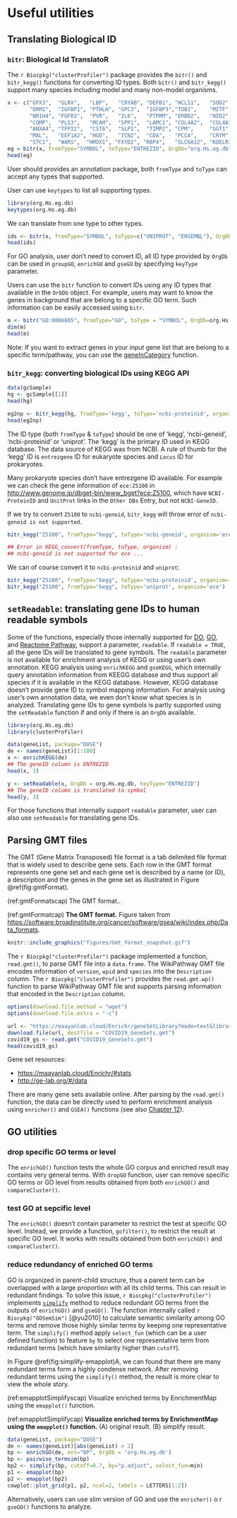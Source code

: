 
# Useful utilities {#useful-utilities}



## Translating Biological ID {#id-convert}

### `bitr`: Biological Id TranslatoR {#bitr}

The `r Biocpkg("clusterProfiler")` package provides the `bitr()` and `bitr_kegg()` functions for converting ID types. Both `bitr()` and `bitr_kegg()` support many species including model and many non-model organisms.

```r
x <- c("GPX3",  "GLRX",   "LBP",   "CRYAB", "DEFB1", "HCLS1",   "SOD2",   "HSPA2",
       "ORM1",  "IGFBP1", "PTHLH", "GPC3",  "IGFBP3","TOB1",    "MITF",   "NDRG1",
       "NR1H4", "FGFR3",  "PVR",   "IL6",   "PTPRM", "ERBB2",   "NID2",   "LAMB1",
       "COMP",  "PLS3",   "MCAM",  "SPP1",  "LAMC1", "COL4A2",  "COL4A1", "MYOC",
       "ANXA4", "TFPI2",  "CST6",  "SLPI",  "TIMP2", "CPM",     "GGT1",   "NNMT",
       "MAL",   "EEF1A2", "HGD",   "TCN2",  "CDA",   "PCCA",    "CRYM",   "PDXK",
       "STC1",  "WARS",  "HMOX1", "FXYD2", "RBP4",   "SLC6A12", "KDELR3", "ITM2B")
eg = bitr(x, fromType="SYMBOL", toType="ENTREZID", OrgDb="org.Hs.eg.db")
head(eg)
```

User should provides an annotation package, both `fromType` and `toType` can accept any types that supported.

User can use `keytypes` to list all supporting types.

```r
library(org.Hs.eg.db)
keytypes(org.Hs.eg.db)
```

We can translate from one type to other types.
```r
ids <- bitr(x, fromType="SYMBOL", toType=c("UNIPROT", "ENSEMBL"), OrgDb="org.Hs.eg.db")
head(ids)
```

For GO analysis, user don't need to convert ID, all ID type provided by `OrgDb` can be used in `groupGO`, `enrichGO` and `gseGO` by specifying `keyType` parameter.


Users can use the `bitr` function to convert IDs using any ID types that available in the `OrbDb` object. For example, users may want to know the genes in background that are belong to a specific GO term. Such information can be easily accessed using `bitr`.

```r
m <- bitr("GO:0006805", fromType="GO", toType = "SYMBOL", OrgDb=org.Hs.eg.db)
dim(m)
head(m)
```

Note: If you want to extract genes in your input gene list that are belong to a specific term/pathway, you can use the [geneInCategory](#how-to-extract-genes-of-a-specific-termpathway) function.


### `bitr_kegg`: converting biological IDs using KEGG API {#bitr_kegg}


```r
data(gcSample)
hg <- gcSample[[1]]
head(hg)

eg2np <- bitr_kegg(hg, fromType='kegg', toType='ncbi-proteinid', organism='hsa')
head(eg2np)
```

The ID type (both `fromType` & `toType`) should be one of 'kegg', 'ncbi-geneid', 'ncbi-proteinid' or 'uniprot'. The 'kegg' is the primary ID used in KEGG database. The data source of KEGG was from NCBI. A rule of thumb for the 'kegg' ID is `entrezgene` ID for eukaryote species and `Locus` ID for prokaryotes.

Many prokaryote species don't have entrezgene ID available. For example we can check the gene information of `ece:Z5100` in <http://www.genome.jp/dbget-bin/www_bget?ece:Z5100>, which have `NCBI-ProteinID` and `UnitProt` links in the `Other DBs` Entry, but not `NCBI-GeneID`.


If we try to convert `Z5100` to `ncbi-geneid`, `bitr_kegg` will throw error of `ncbi-geneid is not supported`.

```r
bitr_kegg("Z5100", fromType="kegg", toType='ncbi-geneid', organism='ece')

## Error in KEGG_convert(fromType, toType, organism) :
## ncbi-geneid is not supported for ece ...
```

We can of course convert it to `ncbi-proteinid` and `uniprot`:

```r
bitr_kegg("Z5100", fromType="kegg", toType='ncbi-proteinid', organism='ece')
bitr_kegg("Z5100", fromType="kegg", toType='uniprot', organism='ece')
```


## `setReadable`: translating gene IDs to human readable symbols {#setReadable}

Some of the functions, especially those internally supported for [DO](#chapter4), [GO](#chapter5), and [Reactome Pathway](#chapter8), support a parameter, `readable`.  If `readable = TRUE`, all the gene IDs will be translated to gene symbols. The `readable` parameter is not available for enrichment analysis of KEGG or using user's own annotation. KEGG analysis using `enrichKEGG` and `gseKEGG`, which internally query annotation information from KEEGG database and thus support all species if it is available in the KEGG database. However, KEGG database doesn't provide gene ID to symbol mapping information. For analysis using user's own annotation data, we even don't know what species is in analyzed. Translating gene IDs to gene symbols is partly supported using the `setReadable` function if and only if there is an `OrgDb` available. 


```r
library(org.Hs.eg.db)
library(clusterProfiler)

data(geneList, package="DOSE")
de <- names(geneList)[1:100]
x <- enrichKEGG(de)
## The geneID column is ENTREZID
head(x, 3)

y <- setReadable(x, OrgDb = org.Hs.eg.db, keyType="ENTREZID")
## The geneID column is translated to symbol
head(y, 3)
```

For those functions that internally support `readable` parameter, user can also use `setReadable` for translating gene IDs.


## Parsing GMT files {#read-gmt}

The GMT (Gene Matrix Transposed) file format is a tab delimited file format that is widely used to describe gene sets. Each row in the GMT format represents one gene set and each gene set is described by a name (or ID), a description and the genes in the gene set as illustrated in Figure \@ref(fig:gmtFormat).


(ref:gmtFormatscap) The GMT format..

(ref:gmtFormatcap) **The GMT format.** Figure taken from <https://software.broadinstitute.org/cancer/software/gsea/wiki/index.php/Data_formats>. 



```r
knitr::include_graphics("figures/Gmt_format_snapshot.gif")
```

The `r Biocpkg("clusterProfiler")` package implemented a function, `read.gmt()`, to parse GMT file into a `data.frame`. The WikiPathway GMT file encodes information of `version`, `wpid` and `species` into the `Description` column. The `r Biocpkg("clusterProfiler")` provides the `read.gmt.wp()` function to parse WikiPathway GMT file and supports parsing information that encoded in the `Description` column. 

```r
options(download.file.method = "wget")
options(download.file.extra = "-c")
```


```r
url <- "https://maayanlab.cloud/Enrichr/geneSetLibrary?mode=text&libraryName=COVID-19_Related_Gene_Sets"
download.file(url, destfile = "COVID19_GeneSets.gmt")
covid19_gs <- read.gmt("COVID19_GeneSets.gmt")
head(covid19_gs)
```



Gene set resources:

+ <https://maayanlab.cloud/Enrichr/#stats>
+ <http://ge-lab.org/#/data>


There are many gene sets available online. After parsing by the `read.gmt()` function, the data can be directly used to perform enrichment analysis using `enricher()` and `GSEA()` functions (see also [Chapter 12](#universal-api)).

## GO utilities {#go-utilities}

### drop specific GO terms or level

The `enrichGO()` function tests the whole GO corpus and enriched result may contains very general terms. With `dropGO` function, user can remove specific GO terms or GO level from results obtained from both `enrichGO()` and `compareCluster()`.


### test GO at sepcific level

The `enrichGO()` doesn't contain parameter to restrict the test at specific GO level. Instead, we provide a function, `gofilter()`, to restrict the result at specific GO level. It works with results obtained from both `enrichGO()` and `compareCluster()`.


### reduce redundancy of enriched GO terms

GO is organized in parent-child structure, thus a parent term can be overlapped with a large proportion with all its child terms. This can result in redundant findings. To solve this issue, `r Biocpkg("clusterProfiler")` implements [`simplify`](https://github.com/GuangchuangYu/clusterProfiler/issues/28) method to reduce redundant GO terms from the outputs of `enrichGO()` and `gseGO()`. The function internally called `r Biocpkg("GOSemSim")` [@yu2010] to calculate semantic similarity among GO terms and remove those highly similar terms by keeping one representative term. The `simplify()` method apply `select_fun` (which can be a user defined function) to feature `by` to select one representative term from redundant terms (which have similarity higher than `cutoff`).


In Figure \@ref(fig:simplify-emapplot)A, we can found that there are many redundant terms form a highly condense network. After removing redundant terms using the `simplify()` method, the result is more clear to view the whole story.

(ref:emapplotSimplifyscap) Visualize enriched terms by EnrichmentMap using the `emapplot()` function.

(ref:emapplotSimplifycap) **Visualize enriched terms by EnrichmentMap using the `emapplot()` function.** (A) original result. (B) simplify result. 



```r
data(geneList, package="DOSE")
de <- names(geneList)[abs(geneList) > 2]
bp <- enrichGO(de, ont="BP", OrgDb = 'org.Hs.eg.db')
bp <- pairwise_termsim(bp)
bp2 <- simplify(bp, cutoff=0.7, by="p.adjust", select_fun=min)
p1 <- emapplot(bp)
p2 <- emapplot(bp2)
cowplot::plot_grid(p1, p2, ncol=2, labels = LETTERS[1:2])
```

Alternatively, users can use slim version of GO and use the `enricher()` o r `gseGO()` functions to analyze. 

